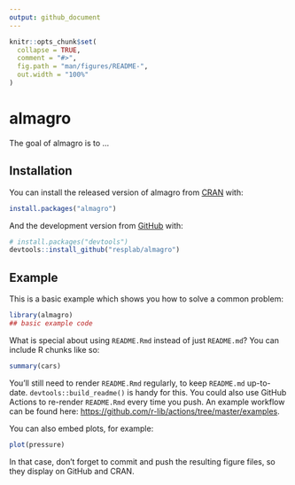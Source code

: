 ```yaml
---
output: github_document
---
```


<!-- README.md is generated from README.Rmd. Please edit that file -->

```r
knitr::opts_chunk$set(
  collapse = TRUE,
  comment = "#>",
  fig.path = "man/figures/README-",
  out.width = "100%"
)
```

# almagro

<!-- badges: start -->
<!-- badges: end -->

The goal of almagro is to ...

## Installation

You can install the released version of almagro from [CRAN](https://CRAN.R-project.org) with:

``` r
install.packages("almagro")
```

And the development version from [GitHub](https://github.com/) with:

``` r
# install.packages("devtools")
devtools::install_github("resplab/almagro")
```
## Example

This is a basic example which shows you how to solve a common problem:

```r
library(almagro)
## basic example code
```

What is special about using `README.Rmd` instead of just `README.md`? You can include R chunks like so:

```r
summary(cars)
```

You'll still need to render `README.Rmd` regularly, to keep `README.md` up-to-date. `devtools::build_readme()` is handy for this. You could also use GitHub Actions to re-render `README.Rmd` every time you push. An example workflow can be found here: <https://github.com/r-lib/actions/tree/master/examples>.

You can also embed plots, for example:

```r
plot(pressure)
```

In that case, don't forget to commit and push the resulting figure files, so they display on GitHub and CRAN.
